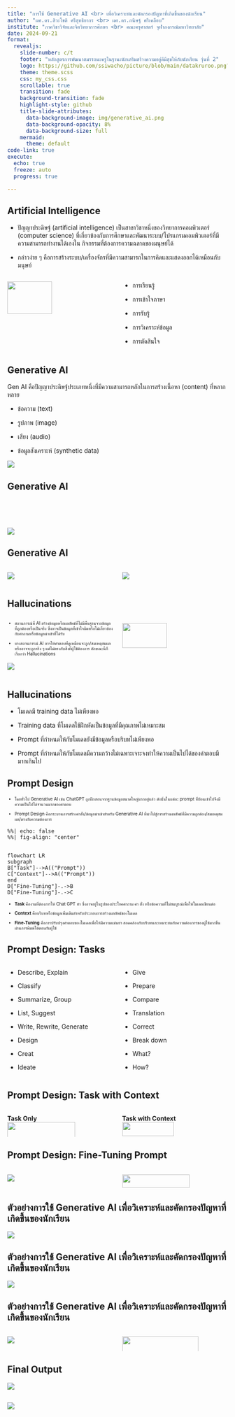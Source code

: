 ```yaml
---
title: "การใช้ Generative AI <br> เพื่อวิเคราะห์และคัดกรองปัญหาที่เกิดขึ้นของนักเรียน"
author: "ผศ.ดร.สิวะโชติ ศรีสุทธิยากร <br> ผศ.ดร.กนิษฐ์ ศรีเคลือบ"
institute: "ภาควิชาวิจัยและจิตวิทยาการศึกษา <br> คณะครุศาสตร์ จุฬาลงกรณ์มหาวิทยาลัย"
date: 2024-09-21
format:
  revealjs:
    slide-number: c/t
    footer: "หลักสูตรการพัฒนาสมรรถนะครูในฐานะนักเสริมสร้างความอยู่ดีมีสุขให้กับนักเรียน รุ่นที่ 2"
    logo: https://github.com/ssiwacho/picture/blob/main/datakruroo.png?raw=true
    theme: theme.scss
    css: my_css.css
    scrollable: true
    transition: fade
    background-transition: fade
    highlight-style: github
    title-slide-attributes:
      data-background-image: img/generative_ai.png
      data-background-opacity: 8%
      data-background-size: full
    mermaid: 
      theme: default
code-link: true
execute:
  echo: true
  freeze: auto
  progress: true

---
```



## {background-image="img/generative_ai.png"}


## Artificial Intelligence {.smaller} 

- ปัญญาประดิษฐ์ (artificial intelligence) เป็นสาขาวิชาหนึ่งของวิทยาการคอมพิวเตอร์ (computer
science) ที่เกี่ยวข้องกับการศึกษาและพัฒนาระบบ/โปรแกรมคอมพิวเตอร์ที่มีความสามารถทำงานได้เองใน
กิจกรรมที่ต้องการความฉลาดของมนุษย์ได้ 

- กล่าวง่าย ๆ คือการสร้างระบบ/เครื่องจักรที่มีความสามารถในการคิดและแสดงออกได้เหมือนกับมนุษย์


::: {.columns}

:::: {.column width="50%"}

![](https://bucket.mlcdn.com/a/2190/2190865/images/01280aa975f1c5dea4ed3b8df0bd0d158a81f700.png/8b7645886e1dd3efebe1a60c95c6b0e70b4b7995.png){width=65%}

::::

:::: {.column width="50%"}

::: {.fragment}


- การเรียนรู้

:::

::: {.fragment}

- การเข้าใจภาษา

:::

::: {.fragment}

- การรับรู้

:::

::: {.fragment}

- การวิเคราะห์ข้อมูล

:::

::: {.fragment}
- การตัดสินใจ


:::

::::

:::


## Generative AI {.smaller}

Gen AI คือปัญญาประดิษฐ์ประเภทหนึ่งที่มีความสามารถหลักในการสร้างเนื้อหา (content) ที่หลากหลาย

- ข้อความ (text)

- รูปภาพ (image)

- เสียง (audio)

- ข้อมูลสังเคราะห์ (synthetic data)

![](img/generativeai.png)

## Generative AI {.smaller}
<br>
<br>
<br>

![](img/Screenshot%202567-09-20%20at%2019.29.02.png)

## Generative AI {.smaller}

::: {.columns}

:::: {.column width="50%"}

![](img/cat1.png)

::::

:::: {.column width="50%"}

![](img/cat2.png)

::::

:::

## Hallucinations {.smaller}

::: {.columns}

:::: {.column width="50%"}

<div style="font-size: 70%;">

- สถานการณ์ที่ AI สร้างข้อมูลหรือผลลัพธ์ที่ไม่มีพื้นฐานจากข้อมูลที่ถูกต้องหรือเป็นจริง ซึ่งอาจเป็นข้อมูลที่เข้าใจผิดหรือไม่เกี่ยวข้องกับคำถามหรือข้อมูลนำเข้าที่ได้รับ

- บางสถานการณ์​ AI อาจให้คำตอบที่ดูเหมือนจะถูก/สมเหตุสมผล หรืออาจจะถูกจริง ๆ แต่ไม่ตรงกับสิ่งที่ผู้ใช้ต้องการ ลักษณะนี้ก็เรียกว่า Hallucinations

</div>

![](img/Screenshot%202567-09-20%20at%2019.42.40.png)

::::

:::: {.column width="50%"}

![](img/Screenshot%202567-09-20%20at%2019.38.39.png){width="65%"}

::::

:::

## Hallucinations {.smaller}

- โมเดลมี training data ไม่เพียงพอ

- Training data ที่โมเดลใช้ฝึกหัดเป็นข้อมูลที่มีคุณภาพไม่เหมาะสม

- Prompt ที่กำหนดให้กับโมเดลยังมีข้อมูลหรือบริบทไม่เพียงพอ

- Prompt ที่กำหนดให้กับโมเดลมีความกว้างไม่เฉพาะเจาะจงทำให้ความเป็นไปได้ของคำตอบมีมากเกินไป


## Prompt Design {.smaller}

<div style="font-size: 70%;">

- โดยทั่วไป Generative AI เช่น ChatGPT ถูกฝึกสอนจากฐานข้อมูลขนาดใหญ่มากอยู่แล้ว ดังนั้นในแต่ละ prompt ที่ป้อนเข้าไปจึงมีความเป็นไปได้จำนวนมากของคำตอบ

- Prompt Design คือกระบวนการสร้างคำสั่ง/ข้อมูลนำเข้าสำหรับ Generative AI ที่นำไปสู่การสร้างผลลัพธ์ที่มีความถูกต้อง/สมเหตุสมผล/ตรงกับความต้องการ

</div>

```mermaid
%%| echo: false
%%| fig-align: "center"


flowchart LR
subgraph  
B["Task"]-->A(("Prompt"))
C["Context"]-->A(("Prompt"))
end
D["Fine-Tuning"]-.->B
D["Fine-Tuning"]-.->C
```

<div style="font-size: 70%;">


- **Task** คืองานที่ต้องการให้ Chat GPT ทำ ซึ่งอาจอยู่ในรูปของประโยคคำถาม คำ
สั่ง หรือข้อความที่ไม่สมบูรณ์เพื่อให้โมเดลเขียนต่อ

- **Context** คือบริบทหรือข้อมูลเพิ่มเติมสำหรับประกอบการสร้างผลลัพธ์ของโมเดล

- **Fine-Tuning** คือการปรับปรุงคำตอบของโมเดลเพื่อให้มีความแม่นยำ สอดคล้องกับบริบทและเหมาะสมกับความต้องการของผู้ใช้มากขึ้น ผ่านการพิมพ์โต้ตอบกับผู้ใช้

</div>



## Prompt Design: Tasks {.smaller background-color="black"}

::: {.columns}

:::: {.column width="50%"}

- Describe, Explain

- Classify

- Summarize, Group

- List, Suggest

- Write, Rewrite, Generate

- Design

- Creat

- Ideate

::::


:::: {.column width="50%"}

- Give

- Prepare

- Compare

- Translation

- Correct

- Break down

- What?

- How?

::::


:::




## Prompt Design: Task with Context {.smaller background-color="black"}

::: {.columns}

:::: {.column width="50%"}

**Task Only**
![](img/Screenshot%202567-09-20%20at%2020.00.11.png){width=80%}

::::

:::: {.column width="50%"}

**Task with Context**
![](img/Screenshot%202567-09-20%20at%2020.01.39.png){width=70%}


::::

:::

## Prompt Design: Fine-Tuning Prompt {.smaller background-color="black"}


::: {.columns}

:::: {.column width="50%"}

![](img/Screenshot%202567-09-20%20at%2020.15.21.png)
::::

:::: {.column width="50%"}

![](img/Screenshot%202567-09-20%20at%2020.15.27.png){width=80%}


::::

:::

## ตัวอย่างการใช้ Generative AI เพื่อวิเคราะห์และคัดกรองปัญหาที่เกิดขึ้นของนักเรียน {background-color="black"}

![](img/Screenshot%202567-09-20%20at%2020.23.24.png)


## ตัวอย่างการใช้ Generative AI เพื่อวิเคราะห์และคัดกรองปัญหาที่เกิดขึ้นของนักเรียน {background-color="black"}



![](img/Screenshot%202567-09-20%20at%2020.25.01.png)


## ตัวอย่างการใช้ Generative AI เพื่อวิเคราะห์และคัดกรองปัญหาที่เกิดขึ้นของนักเรียน {background-color="black"}

::: {.columns}

:::: {.column width="50%"}

![](img/Screenshot%202567-09-20%20at%2020.26.14.png)
::::

:::: {.column width="50%"}
![](img/Screenshot%202567-09-20%20at%2020.27.53.png){width=85%}
::::

:::

## Final Output {background-color="black"}

![](img/Screenshot%202567-09-20%20at%2020.34.27.png)

## 

![](img/pros-and-cons-of-ai-11102022.webp)